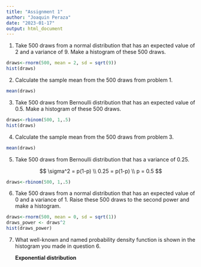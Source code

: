 ```yaml
---
title: "Assignment 1"
author: "Joaquin Peraza"
date: "2023-01-17"
output: html_document
---
```


1. Take 500 draws from a normal distribution that has an expected value of 2 and a variance of 9. Make a histogram of these 500 draws.

```r
draws<-rnorm(500, mean = 2, sd = sqrt(9))
hist(draws)
```

2. Calculate the sample mean from the 500 draws from problem 1.

```r
mean(draws)
```

3. Take 500 draws from Bernoulli distribution that has an expected value of 0.5. Make a histogram of these 500 draws.

```r
draws<-rbinom(500, 1,.5)
hist(draws)
```

4. Calculate the sample mean from the 500 draws from problem 3.

```r
mean(draws)
```

5. Take 500 draws from Bernoulli distribution that has a variance of 0.25.

$$
\sigma^2 = p(1-p) \\
0.25 = p(1-p) \\
p = 0.5
$$

```r
draws<-rbinom(500, 1,.5)
```

6. Take 500 draws from a normal distribution that has an expected value of 0 and a variance of 1. Raise these 500 draws to the second power and make a histogram.


```r
draws<-rnorm(500, mean = 0, sd = sqrt(1))
draws_power <- draws^2
hist(draws_power)
```

7. What well-known and named probability density function is shown in the histogram you made in question 6.


|       **Exponential distribution**
